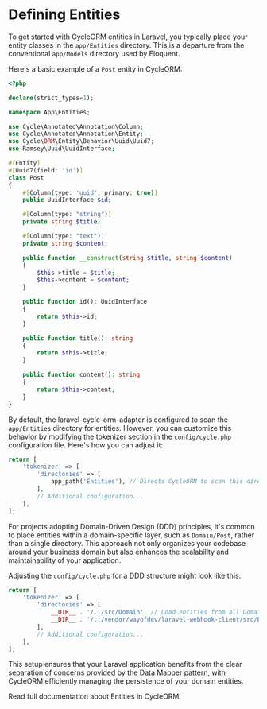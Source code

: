
# Defining Entities

To get started with CycleORM entities in Laravel, you typically place your entity classes in the `app/Entities` directory. This is a departure from the conventional `app/Models` directory used by Eloquent.

Here's a basic example of a `Post` entity in CycleORM:

```php filename="app/Entities/Post.php" copy
<?php

declare(strict_types=1);

namespace App\Entities;

use Cycle\Annotated\Annotation\Column;
use Cycle\Annotated\Annotation\Entity;
use Cycle\ORM\Entity\Behavior\Uuid\Uuid7;
use Ramsey\Uuid\UuidInterface;

#[Entity]
#[Uuid7(field: 'id')]
class Post
{
    #[Column(type: 'uuid', primary: true)]
    public UuidInterface $id;

    #[Column(type: "string")]
    private string $title;

    #[Column(type: "text")]
    private string $content;

    public function __construct(string $title, string $content)
    {
        $this->title = $title;
        $this->content = $content;
    }

    public function id(): UuidInterface
    {
        return $this->id;
    }

    public function title(): string
    {
        return $this->title;
    }

    public function content(): string
    {
        return $this->content;
    }
}
```

By default, the laravel-cycle-orm-adapter is configured to scan the `app/Entities` directory for entities. However, you can customize this behavior by modifying the tokenizer section in the `config/cycle.php` configuration file. Here's how you can adjust it:

```php {4} filename="config/cycle.php"
return [
    'tokenizer' => [
        'directories' => [
            app_path('Entities'), // Directs CycleORM to scan this directory for entities
        ],
        // Additional configuration...
    ],
];
```

For projects adopting Domain-Driven Design (DDD) principles, it's common to place entities within a domain-specific layer, such as `Domain/Post`, rather than a single directory. This approach not only organizes your codebase around your business domain but also enhances the scalability and maintainability of your application.

Adjusting the `config/cycle.php` for a DDD structure might look like this:

```php {4,5} filename="config/cycle.php"
return [
    'tokenizer' => [
        'directories' => [
            __DIR__ . '/../src/Domain', // Load entities from all Domains
            __DIR__ . '/../vendor/wayofdev/laravel-webhook-client/src/Entities', // Load entities from vendor directory
        ],
        // Additional configuration...
    ],
];
```

This setup ensures that your Laravel application benefits from the clear separation of concerns provided by the Data Mapper pattern, with CycleORM efficiently managing the persistence of your domain entities.

<Callout>
    Read full documentation about <ExternalLink href="https://cycle-orm.dev/docs/entity-behaviors-uuid/current/en">Entities in CycleORM</ExternalLink>.
</Callout>

